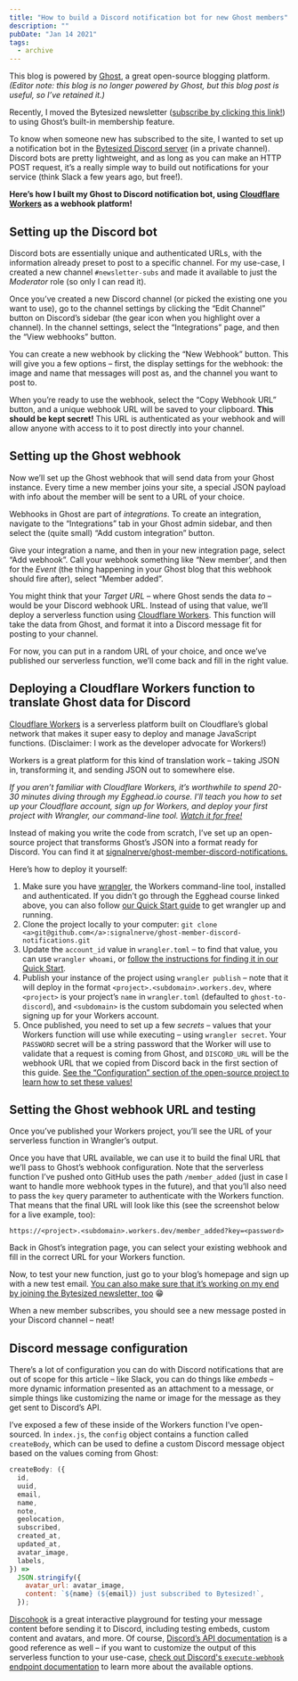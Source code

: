 ```yaml
---
title: "How to build a Discord notification bot for new Ghost members"
description: ""
pubDate: "Jan 14 2021"
tags:
  - archive
---
```


This blog is powered by [Ghost](https://ghost.org/), a great open-source blogging platform. _(Editor note: this blog is no longer powered by Ghost, but this blog post is useful, so I’ve retained it.)_

Recently, I moved the Bytesized newsletter ([subscribe by clicking this link!](/how-to-build-a-discord-notification-bot-for-new-ghost-members/#/portal)) to using Ghost’s built-in membership feature.

To know when someone new has subscribed to the site, I wanted to set up a notification bot in the [Bytesized Discord server](https://bytesized.xyz/discord) (in a private channel). Discord bots are pretty lightweight, and as long as you can make an HTTP POST request, it’s a really simple way to build out notifications for your service (think Slack a few years ago, but free!).

**Here’s how I built my Ghost to Discord notification bot, using [Cloudflare Workers](https://workers.dev/) as a webhook platform!**

## Setting up the Discord bot

Discord bots are essentially unique and authenticated URLs, with the information already preset to post to a specific channel. For my use-case, I created a new channel `#newsletter-subs` and made it available to just the _Moderator_ role (so only I can read it).

Once you’ve created a new Discord channel (or picked the existing one you want to use), go to the channel settings by clicking the “Edit Channel” button on Discord’s sidebar (the gear icon when you highlight over a channel). In the channel settings, select the “Integrations” page, and then the “View webhooks” button.

You can create a new webhook by clicking the “New Webhook” button. This will give you a few options – first, the display settings for the webhook: the image and name that messages will post as, and the channel you want to post to.

When you’re ready to use the webhook, select the “Copy Webhook URL” button, and a unique webhook URL will be saved to your clipboard. **This should be kept secret!** This URL is authenticated as your webhook and will allow anyone with access to it to post directly into your channel.

## Setting up the Ghost webhook

Now we’ll set up the Ghost webhook that will send data from your Ghost instance. Every time a new member joins your site, a special JSON payload with info about the member will be sent to a URL of your choice.

Webhooks in Ghost are part of _integrations_. To create an integration, navigate to the “Integrations” tab in your Ghost admin sidebar, and then select the (quite small) “Add custom integration” button.

Give your integration a name, and then in your new integration page, select “Add webhook”. Call your webhook something like “New member’, and then for the *Event* (the thing happening in your Ghost blog that this webhook should fire after), select “Member added”.

You might think that your _Target URL_ – where Ghost sends the data _to_ – would be your Discord webhook URL. Instead of using that value, we’ll deploy a serverless function using [Cloudflare Workers](https://workers.dev/). This function will take the data from Ghost, and format it into a Discord message fit for posting to your channel.

For now, you can put in a random URL of your choice, and once we’ve published our serverless function, we’ll come back and fill in the right value.

## Deploying a Cloudflare Workers function to translate Ghost data for Discord

[Cloudflare Workers](https://workers.dev/) is a serverless platform built on Cloudflare’s global network that makes it super easy to deploy and manage JavaScript functions. (Disclaimer: I work as the developer advocate for Workers!)

Workers is a great platform for this kind of translation work – taking JSON in, transforming it, and sending JSON out to somewhere else.

_If you aren’t familiar with Cloudflare Workers, it’s worthwhile to spend 20-30 minutes diving through my Egghead.io course. I’ll teach you how to set up your Cloudflare account, sign up for Workers, and deploy your first project with Wrangler, our command-line tool. [Watch it for free!](https://egghead.io/courses/introduction-to-cloudflare-workers-5aa3)_

Instead of making you write the code from scratch, I’ve set up an open-source project that transforms Ghost’s JSON into a format ready for Discord. You can find it at [signalnerve/ghost-member-discord-notifications.](https://github.com/signalnerve/ghost-member-discord-notifications)

Here’s how to deploy it yourself:

1. Make sure you have [wrangler](https://github.com/cloudflare/wrangler), the Workers command-line tool, installed and authenticated. If you didn’t go through the Egghead course linked above, you can also follow [our Quick Start guide](https://developers.cloudflare.com/workers/learning/getting-started) to get wrangler up and running.
2. Clone the project locally to your computer: `git clone <a>git@github.com</a>:signalnerve/ghost-member-discord-notifications.git`
3. Update the `account_id` value in `wrangler.toml` – to find that value, you can use `wrangler whoami`, or [follow the instructions for finding it in our Quick Start](https://developers.cloudflare.com/workers/learning/getting-started#7-configure-your-project-for-deployment).
4. Publish your instance of the project using `wrangler publish` – note that it will deploy in the format `<project>.<subdomain>.workers.dev`, where `<project>` is your project’s `name` in `wrangler.toml` (defaulted to `ghost-to-discord`), and `<subdomain>` is the custom subdomain you selected when signing up for your Workers account.
5. Once published, you need to set up a few _secrets_ – values that your Workers function will use while executing – using `wrangler secret`. Your `PASSWORD` secret will be a string password that the Worker will use to validate that a request is coming from Ghost, and `DISCORD_URL` will be the webhook URL that we copied from Discord back in the first section of this guide. [See the “Configuration” section of the open-source project to learn how to set these values!](https://github.com/signalnerve/ghost-member-discord-notifications#configuration)

## Setting the Ghost webhook URL and testing

Once you’ve published your Workers project, you’ll see the URL of your serverless function in Wrangler’s output.

Once you have that URL available, we can use it to build the final URL that we’ll pass to Ghost’s webhook configuration. Note that the serverless function I’ve pushed onto GitHub uses the path `/member_added` (just in case I want to handle more webhook types in the future), and that you’ll also need to pass the `key` query parameter to authenticate with the Workers function. That means that the final URL will look like this (see the screenshot below for a live example, too):

`https://<project>.<subdomain>.workers.dev/member_added?key=<password>`

Back in Ghost’s integration page, you can select your existing webhook and fill in the correct URL for your Workers function.

Now, to test your new function, just go to your blog’s homepage and sign up with a new test email. [You can also make sure that it’s working on my end by joining the Bytesized newsletter, too](/how-to-build-a-discord-notification-bot-for-new-ghost-members/#/portal) 😁

When a new member subscribes, you should see a new message posted in your Discord channel – neat!

## Discord message configuration

There’s a lot of configuration you can do with Discord notifications that are out of scope for this article – like Slack, you can do things like _embeds_ – more dynamic information presented as an attachment to a message, or simple things like customizing the name or image for the message as they get sent to Discord’s API.

I’ve exposed a few of these inside of the Workers function I’ve open-sourced. In `index.js`, the `config` object contains a function called `createBody`, which can be used to define a custom Discord message object based on the values coming from Ghost:

```js
createBody: ({
  id,
  uuid,
  email,
  name,
  note,
  geolocation,
  subscribed,
  created_at,
  updated_at,
  avatar_image,
  labels,
}) =>
  JSON.stringify({
    avatar_url: avatar_image,
    content: `${name} (${email}) just subscribed to Bytesized!`,
  });
```

[Discohook](https://discohook.org/) is a great interactive playground for testing your message content before sending it to Discord, including testing embeds, custom content and avatars, and more. Of course, [Discord’s API documentation](https://discord.com/developers/docs/intro) is a good reference as well – if you want to customize the output of this serverless function to your use-case, [check out Discord's `execute-webhook` endpoint documentation](https://discord.com/developers/docs/resources/webhook#execute-webhook) to learn more about the available options.
